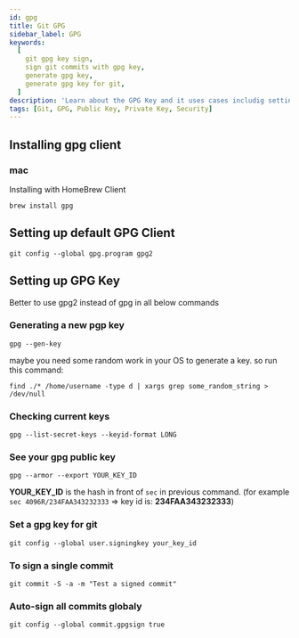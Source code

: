 ```yaml
---
id: gpg
title: Git GPG
sidebar_label: GPG
keywords:
  [
    git gpg key sign,
    sign git commits with gpg key,
    generate gpg key,
    generate gpg key for git,
  ]
description: 'Learn about the GPG Key and it uses cases includig setting up gpg signed commits and generating gpg key.'
tags: [Git, GPG, Public Key, Private Key, Security]
---
```


## Installing gpg client

### mac

Installing with HomeBrew Client

```
brew install gpg
```

## Setting up default GPG Client

```
git config --global gpg.program gpg2
```

## Setting up GPG Key

Better to use gpg2 instead of gpg in all below commands

### Generating a new pgp key

```
gpg --gen-key
```

maybe you need some random work in your OS to generate a key. so run this command:

```
find ./* /home/username -type d | xargs grep some_random_string > /dev/null
```

### Checking current keys

```
gpg --list-secret-keys --keyid-format LONG
```

### See your gpg public key

```
gpg --armor --export YOUR_KEY_ID
```

**YOUR_KEY_ID** is the hash in front of `sec` in previous command. (for example `sec 4096R/234FAA343232333` => key id is: **234FAA343232333**)

### Set a gpg key for git

```
git config --global user.signingkey your_key_id
```

### To sign a single commit

```
git commit -S -a -m "Test a signed commit"
```

### Auto-sign all commits globaly

```
git config --global commit.gpgsign true
```

